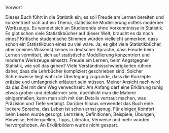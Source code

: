 Vorwort


Dieses Buch führt in die Statistik ein; es soll Freude am Lernen bereiten und konzentriert sich auf ein Thema, statistische Modellierung mittels moderner Werkzeuge. Es wendet sich an Studierende ohne Vorkenntnisse in Statistik. Es gibt schon viele Statistikbücher auf dieser Welt, braucht es da noch eines? Kritische studentische Stimmen würden vielleicht anmerken, dass schon ein Statistikbuch eines zu viel wäre. Ja, es gibt viele Statistikbücher, aber (meines Wissens) keines in deutscher Sprache, dass Freude beim Lernen vermittelt, sich auf statistische Modellierung konzentriert und moderne Werkzeuge einsetzt. Freude am Lernen, beim Angstgegner Statistik, wie soll das gehen? Viele Verständnisschwierigkeiten rühren daher, dass die Lehrbücher kompliziert geschrieben sind. Solcher Schreibweise liegt wohl die Überlegung zugrunde, dass die Konzepte präzise und umfangreich erläutert sein müssen. Meiner Ansicht nach wird da das Ziel mit dem Weg verwechselt: Am Anfang darf eine Erklärung ruhig etwas grober und detailärmer sein, überblickt man die Materie einigermaßen, kann man sich mit den Details vertraut machen, was Präzision und Tiefe verlangt. Darüber hinaus verwendet das Buch eine lockere Sprache, das Leben ist schon ernst genug. Für einigen Komfort beim Lesen wurde gesorgt: Lernziele, Definitionen, Beispiele, Übungen, Hinweise, Fehlerquellen, Tipps, Literatur, Verweise und mehr wurden hervorgehoben. An Erklärbildern wurde nicht gespart. 